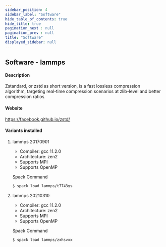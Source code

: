 ```yaml
---
sidebar_position: 4
sidebar_label: "Software"
hide_table_of_contents: true
hide_title: true
pagination_next : null
pagination_prev : null
title: "Software"
displayed_sidebar: null
---
```


## Software - lammps


#### Description
Zstandard, or zstd as short version, is a fast lossless compression algorithm, targeting real-time compression scenarios at zlib-level and better compression ratios.

#### Website
https://facebook.github.io/zstd/

#### Variants installed

1. lammps 20170901

    - Compiler: gcc 11.2.0
    - Architecture: zen2
    - Supports MPI
    - Supports OpenMP

    Spack Command
    ```bash
    $ spack load lammps/t7743ys
    ```

2. lammps 20210310

    - Compiler: gcc 11.2.0
    - Architecture: zen2
    - Supports MPI
    - Supports OpenMP

    Spack Command
    ```bash
    $ spack load lammps/zxhsvxx
    ```
